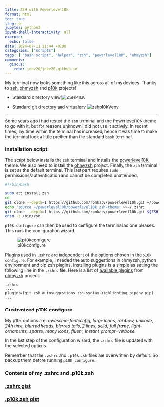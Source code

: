 ```yaml
---
title: ZSH with Powerlevel10k
format: html
toc: true
lang: en
jupyter: python3
ipynb-shell-interactivity: all
execute:
  echo: false
date: 2024-07-11 11:44 +0200
categories: ["scripts"]
tags: [ "bash script", "helper", "zsh", "powerlevel10K", "ohmyzsh"]
comments:
  giscus:
    repo: jeev20/jeev20.github.io
---
```



My terminal now looks something like this across all of my devices. Thanks to [zsh](https://www.zsh.org/), [ohmyzsh](https://github.com/ohmyzsh/ohmyzsh) and [p10k](https://github.com/romkatv/powerlevel10k) projects!

* Standard directory view
   ![ZSHP10K](images/zshp10k.png)

* Standard git directory and virtualenv
   ![zshp10kVenv](images/zshp10kVenv.png)

--------------------------------------------------

Some years ago I had tested the `zsh` terminal and the Powerlevel10K theme to go with it, but for reasons unknown I did not use it actively. In recent times, my time within the terminal has increased, hence it was time to make the terminal look a little prettier than the standard `bash` terminal.  

### Installation script

The script below installs the `zsh` terminal and installs the [powerlevel10K](https://github.com/romkatv/powerlevel10k) theme. We also need to install the [ohmyzsh](https://github.com/ohmyzsh/ohmyzsh) project. Finally, the `zsh` terminal is set as the default terminal. This last part requires `sudo` permissions/authentication and cannot be completed unattended.
```.bash
#!/bin/bash

sudo apt install zsh
cd
git clone --depth=1 https://github.com/romkatv/powerlevel10k.git ~/powerlevel10k
echo 'source ~/powerlevel10k/powerlevel10k.zsh-theme' >>~/.zshrc
git clone --depth=1 https://github.com/romkatv/powerlevel10k.git ${ZSH_CUSTOM:-$HOME/.oh-my-zsh/custom}/themes/powerlevel10k
chsh -s /bin/zsh

```

`p10k configure` can then be used to configure the terminal as one pleases. This runs the configuration wizard.

![p10kconfigure](images/p10kconfigure.png)



Plugins used in `.zshrc` are independent of the options chosen in the `p10k configure`. For example, I needed the auto suggestions in ohmyzsh, python environment and pip zsh plugins. Installing plugins is a simple as setting the following line in the `.zshrc` file. Here is a list of [available plugins](https://github.com/ohmyzsh/ohmyzsh/wiki/Plugins) from [ohmyzsh](https://github.com/ohmyzsh/ohmyzsh) project.

```plaintext 
.zshrc
....
plugins=(git zsh-autosuggestions zsh-syntax-highlighting pipenv pip)
...
```

### Customized p10K configure 
My p10k options are: *awesome-fontconfig, large icons, rainbow, unicode, 24h time, blurred heads, blurred tails, 2 lines, solid, full frame, light-ornaments, sparse, many icons, fluent, instant_prompt=verbose.*


::: {.callout-note}

In the last step of the configuration wizard, the `.zshrc` file is updated with the selected options. 

Remember that the `.zshrc` and `.p10k.zsh` files are overwritten by default. So backup them before running `p10K configure`. 
:::

 
 
### Contents of my .zshrc and .p10k.zsh

### [.zshrc gist](https://gist.github.com/jeev20/77f1ae86f5a9e6709ddd5398dbfbc96f)

<script src="https://gist.github.com/jeev20/77f1ae86f5a9e6709ddd5398dbfbc96f.js"></script>

### [.p10k.zsh gist](https://gist.github.com/jeev20/a5fecd61b8ce9b985bae88095374e05d)

<script src="https://gist.github.com/jeev20/a5fecd61b8ce9b985bae88095374e05d.js"></script>
